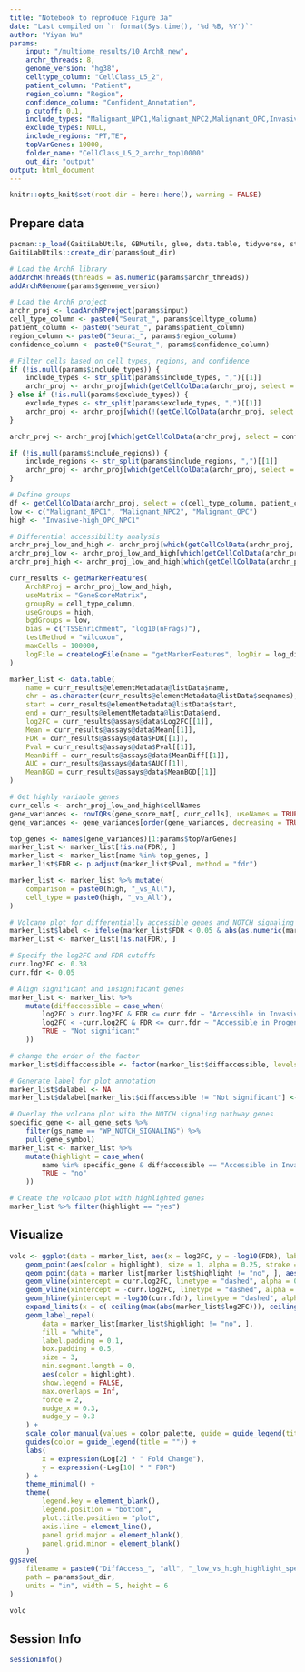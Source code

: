 ```yaml
---
title: "Notebook to reproduce Figure 3a"
date: "Last compiled on `r format(Sys.time(), '%d %B, %Y')`"
author: "Yiyan Wu"
params:
    input: "/multiome_results/10_ArchR_new",
    archr_threads: 8,
    genome_version: "hg38",
    celltype_column: "CellClass_L5_2",
    patient_column: "Patient",
    region_column: "Region",
    confidence_column: "Confident_Annotation",
    p_cutoff: 0.1,
    include_types: "Malignant_NPC1,Malignant_NPC2,Malignant_OPC,Invasive-high_OPC_NPC1,Malignant_AC,Malignant_MES_AST,Malignant_MES_INT,Malignant_MES_HYP",
    exclude_types: NULL,
    include_regions: "PT,TE",
    topVarGenes: 10000,
    folder_name: "CellClass_L5_2_archr_top10000"
    out_dir: "output"
output: html_document
---
```



```r
knitr::opts_knit$set(root.dir = here::here(), warning = FALSE)
```


## Prepare data
```r
pacman::p_load(GaitiLabUtils, GBMutils, glue, data.table, tidyverse, stringr)
GaitiLabUtils::create_dir(params$out_dir)

# Load the ArchR library
addArchRThreads(threads = as.numeric(params$archr_threads))
addArchRGenome(params$genome_version)

# Load the ArchR project
archr_proj <- loadArchRProject(params$input)
cell_type_column <- paste0("Seurat_", params$celltype_column)
patient_column <- paste0("Seurat_", params$patient_column)
region_column <- paste0("Seurat_", params$region_column)
confidence_column <- paste0("Seurat_", params$confidence_column)

# Filter cells based on cell types, regions, and confidence
if (!is.null(params$include_types)) {
    include_types <- str_split(params$include_types, ",")[[1]]
    archr_proj <- archr_proj[which(getCellColData(archr_proj, select = cell_type_column, drop = TRUE) %in% include_types)]
} else if (!is.null(params$exclude_types)) {
    exclude_types <- str_split(params$exclude_types, ",")[[1]]
    archr_proj <- archr_proj[which(!(getCellColData(archr_proj, select = cell_type_column, drop = TRUE) %in% exclude_types))]
}

archr_proj <- archr_proj[which(getCellColData(archr_proj, select = confidence_column, drop = TRUE) == "TRUE")]

if (!is.null(params$include_regions)) {
    include_regions <- str_split(params$include_regions, ",")[[1]]
    archr_proj <- archr_proj[which(getCellColData(archr_proj, select = region_column, drop = TRUE) %in% include_regions)]
}

# Define groups
df <- getCellColData(archr_proj, select = c(cell_type_column, patient_column, region_column), drop = TRUE)
low <- c("Malignant_NPC1", "Malignant_NPC2", "Malignant_OPC")
high <- "Invasive-high_OPC_NPC1"

# Differential accessibility analysis
archr_proj_low_and_high <- archr_proj[which(getCellColData(archr_proj, select = cell_type_column, drop = TRUE) %in% c(low, high))]
archr_proj_low <- archr_proj_low_and_high[which(getCellColData(archr_proj_low_and_high, select = cell_type_column, drop = TRUE) %in% low)]
archr_proj_high <- archr_proj_low_and_high[which(getCellColData(archr_proj_low_and_high, select = cell_type_column, drop = TRUE) %in% high)]

curr_results <- getMarkerFeatures(
    ArchRProj = archr_proj_low_and_high,
    useMatrix = "GeneScoreMatrix",
    groupBy = cell_type_column,
    useGroups = high,
    bgdGroups = low,
    bias = c("TSSEnrichment", "log10(nFrags)"),
    testMethod = "wilcoxon",
    maxCells = 100000,
    logFile = createLogFile(name = "getMarkerFeatures", logDir = log_dir)
)

marker_list <- data.table(
    name = curr_results@elementMetadata@listData$name,
    chr = as.character(curr_results@elementMetadata@listData$seqnames),
    start = curr_results@elementMetadata@listData$start,
    end = curr_results@elementMetadata@listData$end,
    log2FC = curr_results@assays@data$Log2FC[[1]],
    Mean = curr_results@assays@data$Mean[[1]],
    FDR = curr_results@assays@data$FDR[[1]],
    Pval = curr_results@assays@data$Pval[[1]],
    MeanDiff = curr_results@assays@data$MeanDiff[[1]],
    AUC = curr_results@assays@data$AUC[[1]],
    MeanBGD = curr_results@assays@data$MeanBGD[[1]]
)

# Get highly variable genes
curr_cells <- archr_proj_low_and_high$cellNames
gene_variances <- rowIQRs(gene_score_mat[, curr_cells], useNames = TRUE)
gene_variances <- gene_variances[order(gene_variances, decreasing = TRUE)]

top_genes <- names(gene_variances)[1:params$topVarGenes]
marker_list <- marker_list[!is.na(FDR), ]
marker_list <- marker_list[name %in% top_genes, ]
marker_list$FDR <- p.adjust(marker_list$Pval, method = "fdr")

marker_list <- marker_list %>% mutate(
    comparison = paste0(high, "_vs_All"),
    cell_type = paste0(high, "_vs_All"),
)

# Volcano plot for differentially accessible genes and NOTCH signaling pathway genes
marker_list$label <- ifelse(marker_list$FDR < 0.05 & abs(as.numeric(marker_list$log2FC)) > 0.38, "adj_p<0.05 & log2FC>0.38", "adj_p>=0.05 or log2FC<0.38")
marker_list <- marker_list[!is.na(FDR), ]

# Specify the log2FC and FDR cutoffs
curr.log2FC <- 0.38
curr.fdr <- 0.05

# Align significant and insignificant genes
marker_list <- marker_list %>%
    mutate(diffaccessible = case_when(
        log2FC > curr.log2FC & FDR <= curr.fdr ~ "Accessible in Invasive-high OPC/NPC1",
        log2FC < -curr.log2FC & FDR <= curr.fdr ~ "Accessible in Progenitor-like (NPC + OPC)",
        TRUE ~ "Not significant"
    ))

# change the order of the factor
marker_list$diffaccessible <- factor(marker_list$diffaccessible, levels = c("Accessible in Invasive-high OPC/NPC1", "Not significant", "Accessible in Progenitor-like (NPC + OPC)"))

# Generate label for plot annotation
marker_list$dalabel <- NA
marker_list$dalabel[marker_list$diffaccessible != "Not significant"] <- marker_list$name[marker_list$diffaccessible != "Not significant"]

# Overlay the volcano plot with the NOTCH signaling pathway genes
specific_gene <- all_gene_sets %>%
    filter(gs_name == "WP_NOTCH_SIGNALING") %>%
    pull(gene_symbol)
marker_list <- marker_list %>%
    mutate(highlight = case_when(
        name %in% specific_gene & diffaccessible == "Accessible in Invasive-high OPC/NPC1" ~ "yes",
        TRUE ~ "no"
    ))

# Create the volcano plot with highlighted genes
marker_list %>% filter(highlight == "yes")
```

## Visualize
```r
volc <- ggplot(data = marker_list, aes(x = log2FC, y = -log10(FDR), label = name)) +
    geom_point(aes(color = highlight), size = 1, alpha = 0.25, stroke = NA) +
    geom_point(data = marker_list[marker_list$highlight != "no", ], aes(color = highlight), size = 1.5) +
    geom_vline(xintercept = curr.log2FC, linetype = "dashed", alpha = 0.5) +
    geom_vline(xintercept = -curr.log2FC, linetype = "dashed", alpha = 0.5) +
    geom_hline(yintercept = -log10(curr.fdr), linetype = "dashed", alpha = 0.5) +
    expand_limits(x = c(-ceiling(max(abs(marker_list$log2FC))), ceiling(max(abs(marker_list$log2FC))))) +
    geom_label_repel(
        data = marker_list[marker_list$highlight != "no", ],
        fill = "white",
        label.padding = 0.1,
        box.padding = 0.5,
        size = 3,
        min.segment.length = 0,
        aes(color = highlight),
        show.legend = FALSE,
        max.overlaps = Inf,
        force = 2,
        nudge_x = 0.3,
        nudge_y = 0.3
    ) +
    scale_color_manual(values = color_palette, guide = guide_legend(title = "")) +
    guides(color = guide_legend(title = "")) +
    labs(
        x = expression(Log[2] * " Fold Change"),
        y = expression(-Log[10] * " FDR")
    ) +
    theme_minimal() +
    theme(
        legend.key = element_blank(),
        legend.position = "bottom",
        plot.title.position = "plot",
        axis.line = element_line(),
        panel.grid.major = element_blank(),
        panel.grid.minor = element_blank()
    )
ggsave(
    filename = paste0("DiffAccess_", "all", "_low_vs_high_highlight_specific_gene.pdf"),
    path = params$out_dir,
    units = "in", width = 5, height = 6
)

volc
```

## Session Info
```r
sessionInfo()
```
